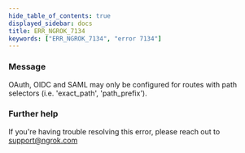 ```yaml
---
hide_table_of_contents: true
displayed_sidebar: docs
title: ERR_NGROK_7134
keywords: ["ERR_NGROK_7134", "error 7134"]
---
```


### Message

OAuth, OIDC and SAML may only be configured for routes with path selectors (i.e. 'exact_path', 'path_prefix').

### Further help

If you're having trouble resolving this error, please reach out to [support@ngrok.com](mailto:support@ngrok.com?subject=Help%20with%20ERR_NGROK_7134)
